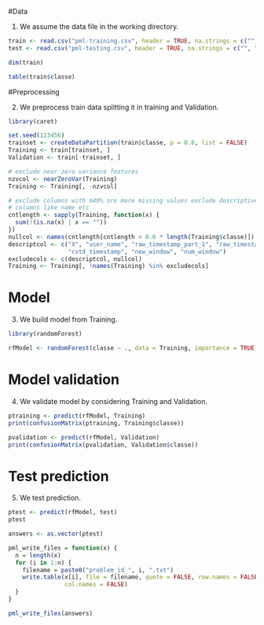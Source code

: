 #Data

1. We assume the data file in the working directory.

```r
train <- read.csv("pml-training.csv", header = TRUE, na.strings = c("", "NA", "#DIV/0!"))
test <- read.csv("pml-testing.csv", header = TRUE, na.strings = c("", "NA", "#DIV/0!"))

dim(train)

table(train$classe)
```

#Preprocessing

2. We preprocess train data splitting it in training and Validation.


```r
library(caret)

set.seed(123456)
trainset <- createDataPartition(train$classe, p = 0.8, list = FALSE)
Training <- train[trainset, ]
Validation <- train[-trainset, ]

# exclude near zero variance features
nzvcol <- nearZeroVar(Training)
Training <- Training[, -nzvcol]

# exclude columns with m40% ore more missing values exclude descriptive
# columns like name etc
cntlength <- sapply(Training, function(x) {
  sum(!(is.na(x) | x == ""))
})
nullcol <- names(cntlength[cntlength < 0.6 * length(Training$classe)])
descriptcol <- c("X", "user_name", "raw_timestamp_part_1", "raw_timestamp_part_2", 
                 "cvtd_timestamp", "new_window", "num_window")
excludecols <- c(descriptcol, nullcol)
Training <- Training[, !names(Training) %in% excludecols]
```

# Model

3. We build model from Training.

```r

library(randomForest)

rfModel <- randomForest(classe ~ ., data = Training, importance = TRUE, ntrees = 10)
```

# Model validation

4. We validate model by considering Training and Validation.

```r

ptraining <- predict(rfModel, Training)
print(confusionMatrix(ptraining, Training$classe))

pvalidation <- predict(rfModel, Validation)
print(confusionMatrix(pvalidation, Validation$classe))
```

# Test prediction 

5. We test prediction.

```r

ptest <- predict(rfModel, test)
ptest

answers <- as.vector(ptest)

pml_write_files = function(x) {
  n = length(x)
  for (i in 1:n) {
    filename = paste0("problem_id_", i, ".txt")
    write.table(x[i], file = filename, quote = FALSE, row.names = FALSE, 
                col.names = FALSE)
  }
}

pml_write_files(answers)
```
